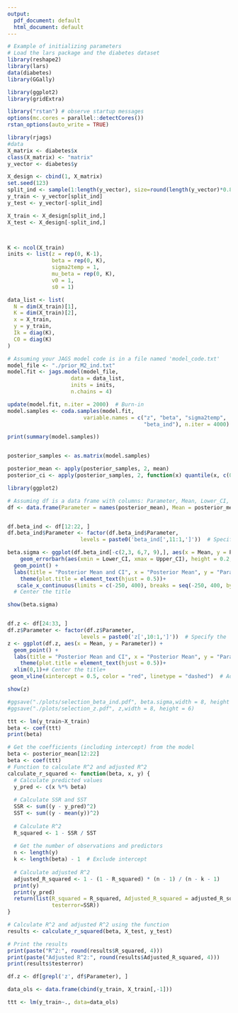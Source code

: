 ```yaml
---
output:
  pdf_document: default
  html_document: default
---
```

```r
# Example of initializing parameters
# Load the lars package and the diabetes dataset
library(reshape2)
library(lars)
data(diabetes)
library(GGally)

library(ggplot2)
library(gridExtra)

library("rstan") # observe startup messages
options(mc.cores = parallel::detectCores())
rstan_options(auto_write = TRUE)

library(rjags)
#data
X_matrix <- diabetes$x
class(X_matrix) <- "matrix"
y_vector <- diabetes$y

X_design <- cbind(1, X_matrix)
set.seed(123)
split_ind <- sample(1:length(y_vector), size=round(length(y_vector)*0.8))
y_train <- y_vector[split_ind]
y_test <- y_vector[-split_ind]

X_train <- X_design[split_ind,]
X_test <- X_design[-split_ind,]



K <- ncol(X_train)
inits <- list(z = rep(0, K-1),
              beta = rep(0, K),
              sigma2temp = 1,
              mu_beta = rep(0, K),
              v0 = 1,
              s0 = 1)

data_list <- list(
  N = dim(X_train)[1],  
  K = dim(X_train)[2], 
  x = X_train,
  y = y_train,
  Ik = diag(K),
  C0 = diag(K)
)
```
```r
# Assuming your JAGS model code is in a file named 'model_code.txt'
model_file <- "./prior_M2_ind.txt"
model.fit <- jags.model(model_file,
                    data = data_list,
                    inits = inits,
                    n.chains = 4)

update(model.fit, n.iter = 2000)  # Burn-in
model.samples <- coda.samples(model.fit,
                        variable.names = c("z", "beta", "sigma2temp",
                                           "beta_ind"), n.iter = 4000)

print(summary(model.samples))



```

```r
posterior_samples <- as.matrix(model.samples)

posterior_mean <- apply(posterior_samples, 2, mean)
posterior_ci <- apply(posterior_samples, 2, function(x) quantile(x, c(0.25, 0.75)))

library(ggplot2)

# Assuming df is a data frame with columns: Parameter, Mean, Lower_CI, Upper_CI
df <- data.frame(Parameter = names(posterior_mean), Mean = posterior_mean, Lower_CI = posterior_ci[1,], Upper_CI = posterior_ci[2,])


df.beta_ind <- df[12:22, ]
df.beta_ind$Parameter <- factor(df.beta_ind$Parameter,
                       levels = paste0('beta_ind[',11:1,']'))  # Specify the desired order

beta.sigma <- ggplot(df.beta_ind[-c(2,3, 6,7, 9),], aes(x = Mean, y = Parameter)) +
    geom_errorbarh(aes(xmin = Lower_CI, xmax = Upper_CI), height = 0.2, col='red')+
  geom_point() +
  labs(title = "Posterior Mean and CI", x = "Posterior Mean", y = "Parameters")+
    theme(plot.title = element_text(hjust = 0.5))+
   scale_x_continuous(limits = c(-250, 400), breaks = seq(-250, 400, by = 50))  # Set x-axis limits and ticks
  # Center the title

show(beta.sigma)


df.z <- df[24:33, ]
df.z$Parameter <- factor(df.z$Parameter,
                       levels = paste0('z[',10:1,']'))  # Specify the
z <- ggplot(df.z, aes(x = Mean, y = Parameter)) +
  geom_point() +
  labs(title = "Posterior Mean and CI", x = "Posterior Mean", y = "Parameters")+
    theme(plot.title = element_text(hjust = 0.5))+
  xlim(0,1)+# Center the title+
 geom_vline(xintercept = 0.5, color = "red", linetype = "dashed")  # Add a red vertical line

show(z)

#ggsave("./plots/selection_beta_ind.pdf", beta.sigma,width = 8, height = 6)
#ggsave("./plots/selection_z.pdf", z,width = 8, height = 6)
```

```r
ttt <- lm(y_train~X_train)
beta <- coef(ttt)
print(beta)

```

```r

# Get the coefficients (including intercept) from the model
beta <- posterior_mean[12:22]
beta <- coef(ttt)
# Function to calculate R^2 and adjusted R^2
calculate_r_squared <- function(beta, x, y) {
  # Calculate predicted values
  y_pred <- c(x %*% beta)
  
  # Calculate SSR and SST
  SSR <- sum((y - y_pred)^2)
  SST <- sum((y - mean(y))^2)
  
  # Calculate R^2
  R_squared <- 1 - SSR / SST
  
  # Get the number of observations and predictors
  n <- length(y)
  k <- length(beta) - 1  # Exclude intercept
  
  # Calculate adjusted R^2
  adjusted_R_squared <- 1 - (1 - R_squared) * (n - 1) / (n - k - 1)
  print(y)
  print(y_pred)
  return(list(R_squared = R_squared, Adjusted_R_squared = adjusted_R_squared,
              testerror=SSR))
}

# Calculate R^2 and adjusted R^2 using the function
results <- calculate_r_squared(beta, X_test, y_test)

# Print the results
print(paste("R^2:", round(results$R_squared, 4)))
print(paste("Adjusted R^2:", round(results$Adjusted_R_squared, 4)))
print(results$testerror)
```


```r
df.z <- df[grepl('z', df$Parameter), ]


```

```r
data_ols <- data.frame(cbind(y_train, X_train[,-1]))

ttt <- lm(y_train~., data=data_ols)
```